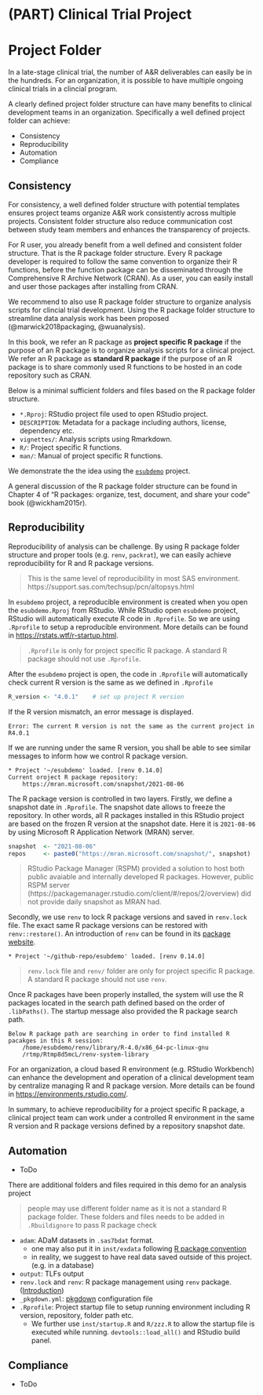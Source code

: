 # (PART) Clinical Trial Project {-}

# Project Folder

In a late-stage clinical trial, the number of A&R deliverables can easily be in the hundreds. 
For an organization, it is possible to have multiple ongoing clinical trials in a clincial program. 

A clearly defined project folder structure can have many benefits to 
clinical development teams in an organization. 
Specifically a well defined project folder can achieve:

- Consistency
- Reproducibility
- Automation
- Compliance

## Consistency 

For consistency, a well defined folder structure with potential templates
ensures project teams organize A&R work consistently across multiple projects. 
Consistent folder structure also reduce communication cost between study team members 
and enhances the transparency of projects.

For R user, you already benefit from a well defined and consistent folder structure. 
That is the R package folder structure. 
Every R package developer is required to follow the same convention to organize their R
functions, before the function package can be disseminated through the Comprehensive R Archive Network
(CRAN). As a user, you can easily install and user those packages after installing from CRAN. 

We recommend to also use R package folder structure to organize analysis scripts 
for clincial trial development. 
Using the R package folder structure to streamline data analysis work has been proposed 
(@marwick2018packaging, @wuanalysis). 

In this book, we refer an R package as **project specific R package** 
if the purpose of an R package is to organize analysis scripts for a clinical project.
We refer an R package as **standard R package** if the purpose of an R package is to 
share commonly used R functions to be hosted in an code repository such as CRAN. 

Below is a minimal sufficient folders and files based on the R package folder structure.  

- `*.Rproj`: RStudio project file used to open RStudio project.
- `DESCRIPTION`: Metadata for a package including authors, license, dependency etc.
- `vignettes/`: Analysis scripts using Rmarkdown.
- `R/`: Project specific R functions.
- `man/`: Manual of project specific R functions.

We demonstrate the the idea using the [`esubdemo`](https://github.com/elong0527/esubdemo) project.

A general discussion of the R package folder structure can be found in Chapter 4 of “R packages:
organize, test, document, and share your code” book (@wickham2015r).

## Reproducibility

Reproducibility of analysis can be challenge. 
By using R package folder structure and proper tools (e.g. `renv`, `packrat`), 
we can easily achieve reproducibility for R and R package versions. 

> This is the same level of reproducibility in most SAS environment.
> https://support.sas.com/techsup/pcn/altopsys.html

In `esubdemo` project, a reproducible environment is created when you open the 
`esubdemo.Rproj` from RStudio. 
While RStudio open `esubdemo` project, RStudio will automatically execute R code in `.Rprofile`.
So we are using `.Rprofile` to setup a reproducible environment. 
More details can be found in [https://rstats.wtf/r-startup.html](https://rstats.wtf/r-startup.html). 

> `.Rprofile` is only for project specific R package. 
> A standard R package should not use `.Rprofile`.   

After the `esubdemo` project is open, the code in `.Rprofile` will automatically check 
current R version is the same as we defined in `.Rprofile` 

```r
R_version <- "4.0.1"	# set up project R version
```

If the R version mismatch, an error message is displayed.

```
Error: The current R version is not the same as the current project in R4.0.1
```

If we are running under the same R version, 
you shall be able to see similar messages to inform how we control R package version. 

```
* Project '~/esubdemo' loaded. [renv 0.14.0]
Current oroject R package repository:
    https://mran.microsoft.com/snapshot/2021-08-06
```

The R package version is controlled in two layers. 
Firstly, we define a snapshot date in `.Rprofile`. 
The snapshot date allows to freeze the repository. 
In other words, all R packages installed in this RStudio project 
are based on the frozen R version at the snapshot date. 
Here it is `2021-08-06` by using Microsoft R Application Network (MRAN) server. 

```r
snapshot  <- "2021-08-06" 									                           # set up snapshot date
repos     <- paste0("https://mran.microsoft.com/snapshot/", snapshot)  # set up repository based on snapshot
```

> RStudio Package Manager (RSPM) provided a solution to host both 
> public avaiable and internally developed R packages. 
> However, public RSPM server (https://packagemanager.rstudio.com/client/#/repos/2/overview) 
> did not provide daily snapshot as MRAN had. 

Secondly, we use `renv` to lock R package versions and saved in `renv.lock` file. 
The exact same R package versions can be restored with `renv::restore()`.
An introduction of `renv` can be found in its [package website](https://rstudio.github.io/renv/articles/renv.html).

```
* Project '~/github-repo/esubdemo' loaded. [renv 0.14.0]
```

> `renv.lock` file and `renv/` folder are only for project specific R package. 
> A standard R package should not use `renv`.   

Once R packages have been properly installed, 
the system will use the R packages located in the search path defined based on the order of `.libPaths()`.
The startup message also provided the R package search path. 

```
Below R package path are searching in order to find installed R pacakges in this R session:
    /home/esubdemo/renv/library/R-4.0/x86_64-pc-linux-gnu
    /rtmp/Rtmp8d5mcL/renv-system-library
```

For an organization, a cloud based R environment (e.g. RStudio Workbench) 
can enhance the development and operation of a clinical development team by 
centralize managing R and R package version. 
More details can be found in [https://environments.rstudio.com/](https://environments.rstudio.com/).   

In summary, to achieve reproducibility for a project specific R package, 
a clinical project team can work under a controlled R environment 
in the same R version and R package versions defined by a repository snapshot date.

## Automation 

- ToDo

There are additional folders and files required in this demo for an analysis project

> people may use different folder name as it is not a standard R package folder.
> These folders and files needs to be added in `.Rbuildignore` to pass
> R package check 

- `adam`: ADaM datasets in `.sas7bdat` format.
  + one may also put it in `inst/exdata` following [R package convention](https://r-pkgs.org/data.html)
  + in reality, we suggest to have real data saved outside of this project. (e.g. in a database)
- `output`: TLFs output 
- `renv.lock` and `renv`: R package management using `renv` package. ([Introduction](https://rstudio.github.io/renv/articles/renv.html)) 
- `_pkgdown.yml`: [pkgdown](https://pkgdown.r-lib.org/articles/pkgdown.html) configuration file
- `.Rprofile`: Project startup file to setup running environment including R version, repository, folder path etc. 
  - We further use `inst/startup.R` and `R/zzz.R` to allow the startup file is executed while running. `devtools::load_all()` and RStudio build panel. 
  
  
## Compliance

- ToDo
